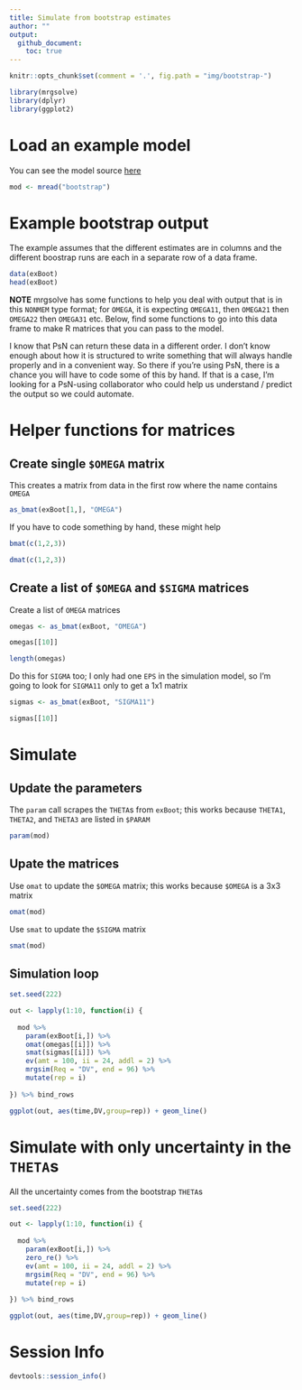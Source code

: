 ```yaml
---
title: Simulate from bootstrap estimates
author: ""
output: 
  github_document:
    toc: true
---
```



```r
knitr::opts_chunk$set(comment = '.', fig.path = "img/bootstrap-")
```



```r
library(mrgsolve)
library(dplyr)
library(ggplot2)
```

# Load an example model

You can see the model source [here](bootstrap.cpp)
```r
mod <- mread("bootstrap")
```

# Example bootstrap output

The example assumes that the different estimates are in 
columns and the different boostrap runs are each 
in a separate row of a data frame.

```r
data(exBoot)
head(exBoot)
```


__NOTE__ mrgsolve has some
 functions to help you deal with 
output that is in this `NONMEM` type format; for 
`OMEGA`, it is expecting `OMEGA11`, then `OMEGA21`
then `OMEGA22`  then `OMEGA31` etc.  Below, find
some functions to go into this data frame to 
make R matrices that you can pass to the 
model. 

I know that PsN can return these data in a 
different order.  I don't know enough about 
how it is structured to write something that 
will always handle properly and in a convenient
way.  So there if you're using PsN, there is a chance
you will have to code some of this by hand.  If that
is a case, I'm looking for a PsN-using collaborator
who could help us understand / predict the 
output so we could automate. 


# Helper functions for matrices

## Create single `$OMEGA` matrix

This creates a matrix from data in the 
first row where the name contains `OMEGA`
```r
as_bmat(exBoot[1,], "OMEGA")
```

If you have to code something by hand, these might help
```r
bmat(c(1,2,3))

dmat(c(1,2,3))
```


## Create a list of `$OMEGA` and `$SIGMA` matrices

Create a list of `OMEGA` matrices
```r
omegas <- as_bmat(exBoot, "OMEGA")
```

```r
omegas[[10]]
```

```r
length(omegas)
```


Do this for `SIGMA` too; I only had one `EPS` in the 
simulation model, so I'm going to look for `SIGMA11` only
to get a 1x1 matrix
```r
sigmas <- as_bmat(exBoot, "SIGMA11")

sigmas[[10]]
```

# Simulate

## Update the parameters

The `param` call scrapes the `THETA`s from `exBoot`; this works
because `THETA1`, `THETA2`, and `THETA3` are listed in `$PARAM`
```r
param(mod)
```

## Upate the matrices

Use `omat` to update the `$OMEGA` matrix; this works because
`$OMEGA` is a 3x3 matrix
```r
omat(mod)
```



Use `smat` to update the `$SIGMA` matrix

```r
smat(mod)
```


## Simulation loop

```r
set.seed(222)

out <- lapply(1:10, function(i) {
  
  mod %>%
    param(exBoot[i,]) %>%
    omat(omegas[[i]]) %>%
    smat(sigmas[[i]]) %>%
    ev(amt = 100, ii = 24, addl = 2) %>%
    mrgsim(Req = "DV", end = 96) %>%
    mutate(rep = i)
  
}) %>% bind_rows
```


```r
ggplot(out, aes(time,DV,group=rep)) + geom_line()
```

# Simulate with only uncertainty in the `THETA`s

All the uncertainty comes from the bootstrap `THETA`s

```r
set.seed(222)

out <- lapply(1:10, function(i) {
  
  mod %>%
    param(exBoot[i,]) %>%
    zero_re() %>%
    ev(amt = 100, ii = 24, addl = 2) %>%
    mrgsim(Req = "DV", end = 96) %>%
    mutate(rep = i)
  
}) %>% bind_rows
```


```r
ggplot(out, aes(time,DV,group=rep)) + geom_line()
```

# Session Info
```r
devtools::session_info()
```

